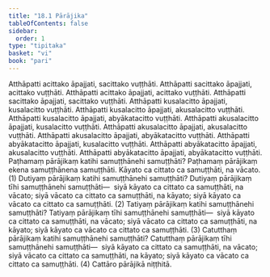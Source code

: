 ```yaml
---
title: "18.1 Pārājika"
tableOfContents: false
sidebar:
  order: 1
type: "tipitaka"
basket: "vi"
book: "pari"
---
```



<DynamicBreadcrumb />

<Division number="470" book="pari" bookNo="5" page="359">

<Paragraph number="2200" book="pari">
Atthāpatti acittako āpajjati, sacittako vuṭṭhāti. Atthāpatti sacittako āpajjati, acittako vuṭṭhāti. Atthāpatti acittako āpajjati, acittako vuṭṭhāti. Atthāpatti sacittako āpajjati, sacittako vuṭṭhāti. Atthāpatti kusalacitto āpajjati, kusalacitto vuṭṭhāti. Atthāpatti kusalacitto āpajjati, akusalacitto vuṭṭhāti. Atthāpatti kusalacitto āpajjati, abyākatacitto vuṭṭhāti. Atthāpatti akusalacitto āpajjati, kusalacitto vuṭṭhāti. Atthāpatti akusalacitto āpajjati, akusalacitto vuṭṭhāti. Atthāpatti akusalacitto āpajjati, abyākatacitto vuṭṭhāti. Atthāpatti abyākatacitto āpajjati, kusalacitto vuṭṭhāti. Atthāpatti abyākatacitto āpajjati, akusalacitto vuṭṭhāti. Atthāpatti abyākatacitto āpajjati, abyākatacitto vuṭṭhāti.
</Paragraph>

<Paragraph number="2201" book="pari">
Paṭhamaṃ pārājikaṃ katihi samuṭṭhānehi samuṭṭhāti? Paṭhamaṃ pārājikaṃ ekena samuṭṭhānena samuṭṭhāti. Kāyato ca cittato ca samuṭṭhāti, na vācato. (1)
</Paragraph>

<Paragraph number="2202" book="pari">
Dutiyaṃ pārājikaṃ katihi samuṭṭhānehi samuṭṭhāti? Dutiyaṃ pārājikaṃ tīhi samuṭṭhānehi samuṭṭhāti—  siyā kāyato ca cittato ca samuṭṭhāti, na vācato; siyā vācato ca cittato ca samuṭṭhāti, na kāyato; siyā kāyato ca vācato ca cittato ca samuṭṭhāti. (2)
</Paragraph>

<Paragraph number="2203" book="pari">
Tatiyaṃ pārājikaṃ katihi samuṭṭhānehi samuṭṭhāti? Tatiyaṃ pārājikaṃ tīhi samuṭṭhānehi samuṭṭhāti—  siyā kāyato ca cittato ca samuṭṭhāti, na vācato; siyā vācato ca cittato ca samuṭṭhāti, na kāyato; siyā kāyato ca vācato ca cittato ca samuṭṭhāti. (3)
</Paragraph>

<Paragraph number="2204" book="pari">
Catutthaṃ pārājikaṃ katihi samuṭṭhānehi samuṭṭhāti? Catutthaṃ pārājikaṃ tīhi samuṭṭhānehi samuṭṭhāti—  siyā kāyato ca cittato ca samuṭṭhāti, na vācato; siyā vācato ca cittato ca samuṭṭhāti, na kāyato; siyā kāyato ca vācato ca cittato ca samuṭṭhāti. (4)

</Paragraph>
</Division>

<Paragraph number="2205" type="center" book="pari">
Cattāro pārājikā niṭṭhitā.
</Paragraph>